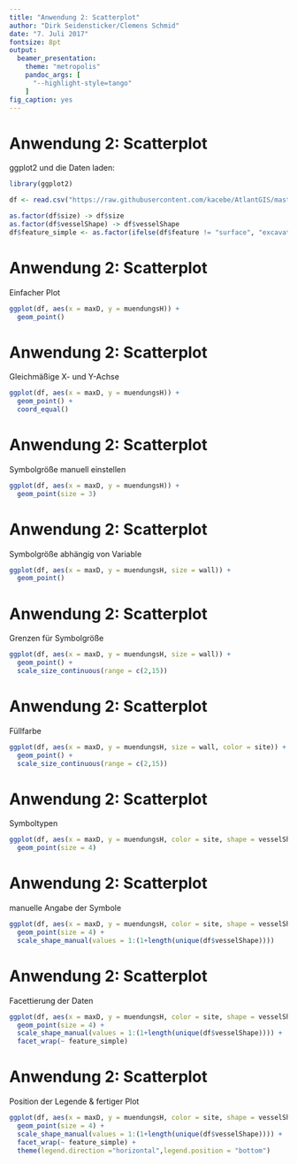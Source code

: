 ```yaml
--- 
title: "Anwendung 2: Scatterplot" 
author: "Dirk Seidensticker/Clemens Schmid" 
date: "7. Juli 2017"
fontsize: 8pt 
output: 
  beamer_presentation: 
    theme: "metropolis" 
    pandoc_args: [ 
      "--highlight-style=tango" 
    ] 
fig_caption: yes 
---
```


# Anwendung 2: Scatterplot

ggplot2 und die Daten laden:
```r
library(ggplot2)
```

```r
df <- read.csv("https://raw.githubusercontent.com/kacebe/AtlantGIS/master/tables/Finds.csv", sep = ',', encoding = 'UTF-8')
```

```r
as.factor(df$size) -> df$size
as.factor(df$vesselShape) -> df$vesselShape
df$feature_simple <- as.factor(ifelse(df$feature != "surface", "excavation", "surface"))
```

# Anwendung 2: Scatterplot

Einfacher Plot

```r
ggplot(df, aes(x = maxD, y = muendungsH)) + 
  geom_point()
```

# Anwendung 2: Scatterplot

Gleichmäßige X- und Y-Achse 

```r
ggplot(df, aes(x = maxD, y = muendungsH)) + 
  geom_point() + 
  coord_equal()
```

# Anwendung 2: Scatterplot

Symbolgröße manuell einstellen 

```r
ggplot(df, aes(x = maxD, y = muendungsH)) + 
  geom_point(size = 3)
```

# Anwendung 2: Scatterplot

Symbolgröße abhängig von Variable 

```r
ggplot(df, aes(x = maxD, y = muendungsH, size = wall)) + 
  geom_point()
```

# Anwendung 2: Scatterplot

Grenzen für Symbolgröße 

```r
ggplot(df, aes(x = maxD, y = muendungsH, size = wall)) + 
  geom_point() +
  scale_size_continuous(range = c(2,15))
```

# Anwendung 2: Scatterplot

Füllfarbe 

```r
ggplot(df, aes(x = maxD, y = muendungsH, size = wall, color = site)) + 
  geom_point() +
  scale_size_continuous(range = c(2,15))
```

# Anwendung 2: Scatterplot

Symboltypen

```r
ggplot(df, aes(x = maxD, y = muendungsH, color = site, shape = vesselShape)) + 
  geom_point(size = 4)
```

# Anwendung 2: Scatterplot

manuelle Angabe der Symbole

```r
ggplot(df, aes(x = maxD, y = muendungsH, color = site, shape = vesselShape)) + 
  geom_point(size = 4) +
  scale_shape_manual(values = 1:(1+length(unique(df$vesselShape))))
```

# Anwendung 2: Scatterplot

Facettierung der Daten

```r
ggplot(df, aes(x = maxD, y = muendungsH, color = site, shape = vesselShape)) + 
  geom_point(size = 4) +
  scale_shape_manual(values = 1:(1+length(unique(df$vesselShape)))) + 
  facet_wrap(~ feature_simple)
```


# Anwendung 2: Scatterplot

Position der Legende & fertiger Plot

```r
ggplot(df, aes(x = maxD, y = muendungsH, color = site, shape = vesselShape)) + 
  geom_point(size = 4) + 
  scale_shape_manual(values = 1:(1+length(unique(df$vesselShape)))) + 
  facet_wrap(~ feature_simple) + 
  theme(legend.direction ="horizontal",legend.position = "bottom")
```